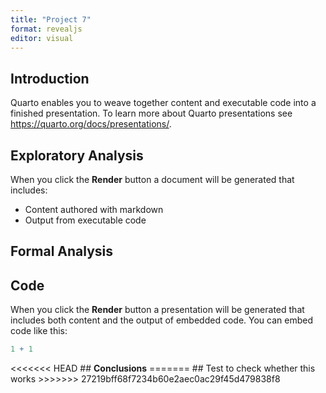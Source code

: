 ```yaml
---
title: "Project 7"
format: revealjs
editor: visual
---
```


## Introduction

Quarto enables you to weave together content and executable code into a finished presentation. To learn more about Quarto presentations see <https://quarto.org/docs/presentations/>.

## **Exploratory Analysis**

When you click the **Render** button a document will be generated that includes:

-   Content authored with markdown
-   Output from executable code

## **Formal Analysis**

## Code

When you click the **Render** button a presentation will be generated that includes both content and the output of embedded code. You can embed code like this:

```r
1 + 1
```

<<<<<<< HEAD
## **Conclusions**
=======
## Test to check whether this works
>>>>>>> 27219bff68f7234b60e2aec0ac29f45d479838f8
